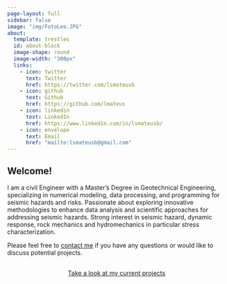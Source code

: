 ---
page-layout: full
sidebar: false
image: "img/FotoLeo.JPG"
about:
  template: trestles
  id: about-block
  image-shape: round
  image-width: "300px"
  links:
    - icon: twitter
      text: Twitter
      href: https://twitter.com/lsmateusb
    - icon: github
      text: Github
      href: https://github.com/lmateus
    - icon: linkedin
      text: LinkedIn
      href: https://www.linkedin.com/in/lsmateusb/
    - icon: envelope
      text: Email
      href: "mailto:lsmateusb@gmail.com"  
---

::: {#about-block}
## Welcome!

I am a civil Engineer with a Master’s Degree in Geotechnical Engineering, specializing in numerical modeling, data processing, and programming for seismic hazards and risks. Passionate about exploring innovative methodologies to enhance data analysis and scientific approaches for addressing seismic hazards. Strong interest in seismic hazard, dynamic response, rock mechanics and hydromechanics in particular stress characterization.  



:::


Please feel free to [contact me](mailto:lsmateusb@gmail.com) if you have any questions or would like to discuss potential projects.

```{=html}
<div  style="margin: 30px; text-align: center;">
<a class="btn btn-primary" href="https://linmaria.github.io/LinaAtTheMoment/projects/" role="button" target="_blank" style="padding: 15px 30px;">Take a look at my current projects</a>
</div>
```

